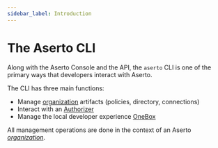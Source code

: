 ```yaml
---
sidebar_label: Introduction
---
```


# The Aserto CLI

Along with the Aserto Console and the API, the `aserto` CLI is one of the primary ways
that developers interact with Aserto.

The CLI has three main functions:
* Manage [organization](/docs/overview/organization) artifacts (policies, directory, connections)
* Interact with an [Authorizer](/docs/overview/authorizer)
* Manage the local developer experience [OneBox](/docs/command-line-interface/onebox)

All management operations are done in the context of an Aserto [*organization*](/docs/overview/organization).

